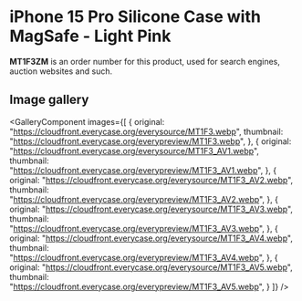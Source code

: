 
# iPhone 15 Pro Silicone Case with MagSafe - Light Pink

<Callout type='info' emoji='👉🏻'>**MT1F3ZM** is an order number for this product, used for search engines, auction websites and such.</Callout>

## Image gallery

<GalleryComponent
    images={[
      {
        original: "https://cloudfront.everycase.org/everysource/MT1F3.webp",
        thumbnail: "https://cloudfront.everycase.org/everypreview/MT1F3.webp",
      },
      {
        original: "https://cloudfront.everycase.org/everysource/MT1F3_AV1.webp",
        thumbnail: "https://cloudfront.everycase.org/everypreview/MT1F3_AV1.webp",
      },
      {
        original: "https://cloudfront.everycase.org/everysource/MT1F3_AV2.webp",
        thumbnail: "https://cloudfront.everycase.org/everypreview/MT1F3_AV2.webp",
      },
      {
        original: "https://cloudfront.everycase.org/everysource/MT1F3_AV3.webp",
        thumbnail: "https://cloudfront.everycase.org/everypreview/MT1F3_AV3.webp",
      },
      {
        original: "https://cloudfront.everycase.org/everysource/MT1F3_AV4.webp",
        thumbnail: "https://cloudfront.everycase.org/everypreview/MT1F3_AV4.webp",
      },
      {
        original: "https://cloudfront.everycase.org/everysource/MT1F3_AV5.webp",
        thumbnail: "https://cloudfront.everycase.org/everypreview/MT1F3_AV5.webp",
      }
    ]}
  />

